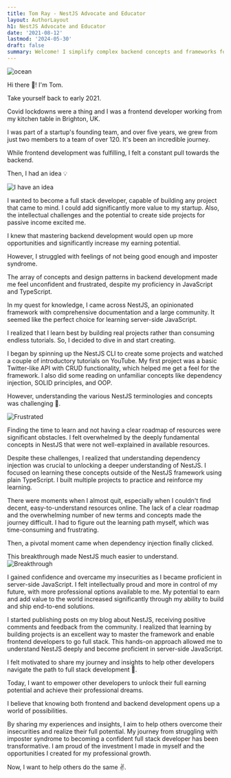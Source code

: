 ```yaml
---
title: Tom Ray - NestJS Advocate and Educator
layout: AuthorLayout
h1: NestJS Advocate and Educator
date: '2021-08-12'
lastmod: '2024-05-30'
draft: false
summary: Welcome! I simplify complex backend concepts and frameworks for developers eager to expand their skill set.
---
```


![ocean](/static/images/about.jpg)

Hi there 👋! I'm Tom.

Take yourself back to early 2021.

Covid lockdowns were a thing and I was a frontend developer working from my kitchen table in Brighton, UK.

I was part of a startup's founding team, and over five years, we grew from just two members to a team of over 120. It's been an incredible journey.

While frontend development was fulfilling, I felt a constant pull towards the backend.

Then, I had an idea 💡

![I have an idea](https://media.makeameme.org/created/i-have-595040f336.jpg)

I wanted to become a full stack developer, capable of building any project that came to mind. I could add significantly more value to my startup. Also, the intellectual challenges and the potential to create side projects for passive income excited me.

I knew that mastering backend development would open up more opportunities and significantly increase my earning potential.

However, I struggled with feelings of not being good enough and imposter syndrome.

The array of concepts and design patterns in backend development made me feel unconfident and frustrated, despite my proficiency in JavaScript and TypeScript.

In my quest for knowledge, I came across NestJS, an opinionated framework with comprehensive documentation and a large community. It seemed like the perfect choice for learning server-side JavaScript.

I realized that I learn best by building real projects rather than consuming endless tutorials. So, I decided to dive in and start creating.

I began by spinning up the NestJS CLI to create some projects and watched a couple of introductory tutorials on YouTube. My first project was a basic Twitter-like API with CRUD functionality, which helped me get a feel for the framework. I also did some reading on unfamiliar concepts like dependency injection, SOLID principles, and OOP.

However, understanding the various NestJS terminologies and concepts was challenging 🫠.

![Frustrated](https://media.makeameme.org/created/are-you-frustrated-57b3cb0dcd.jpg)

Finding the time to learn and not having a clear roadmap of resources were significant obstacles. I felt overwhelmed by the deeply fundamental concepts in NestJS that were not well-explained in available resources.

Despite these challenges, I realized that understanding dependency injection was crucial to unlocking a deeper understanding of NestJS. I focused on learning these concepts outside of the NestJS framework using plain TypeScript. I built multiple projects to practice and reinforce my learning.

There were moments when I almost quit, especially when I couldn't find decent, easy-to-understand resources online. The lack of a clear roadmap and the overwhelming number of new terms and concepts made the journey difficult. I had to figure out the learning path myself, which was time-consuming and frustrating.

Then, a pivotal moment came when dependency injection finally clicked.

This breakthrough made NestJS much easier to understand.
![Breakthrough](https://y.yarn.co/75a96fea-0a5a-4a75-b5a4-df0fe631aa47_text.gif)

I gained confidence and overcame my insecurities as I became proficient in server-side JavaScript. I felt intellectually proud and more in control of my future, with more professional options available to me. My potential to earn and add value to the world increased significantly through my ability to build and ship end-to-end solutions.

I started publishing posts on my blog about NestJS, receiving positive comments and feedback from the community. I realized that learning by building projects is an excellent way to master the framework and enable frontend developers to go full stack. This hands-on approach allowed me to understand NestJS deeply and become proficient in server-side JavaScript.

I felt motivated to share my journey and insights to help other developers navigate the path to full stack development 💪.

Today, I want to empower other developers to unlock their full earning potential and achieve their professional dreams.

I believe that knowing both frontend and backend development opens up a world of possibilities.

By sharing my experiences and insights, I aim to help others overcome their insecurities and realize their full potential. My journey from struggling with imposter syndrome to becoming a confident full stack developer has been transformative. I am proud of the investment I made in myself and the opportunities I created for my professional growth.

Now, I want to help others do the same ✌️.

<Magnet />
